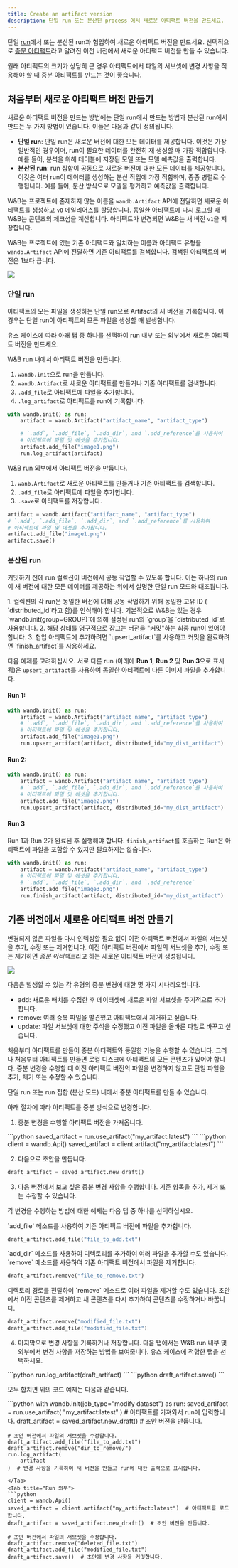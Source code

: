 ```yaml
---
title: Create an artifact version
description: 단일 run 또는 분산된 process 에서 새로운 아티팩트 버전을 만드세요.
---
```


단일 [run](/ko/models/runs/)에서 또는 분산된 run과 협업하여 새로운 아티팩트 버전을 만드세요. 선택적으로 [증분 아티팩트](#create-a-new-artifact-version-from-an-existing-version)라고 알려진 이전 버전에서 새로운 아티팩트 버전을 만들 수 있습니다.

<Note>
원래 아티팩트의 크기가 상당히 큰 경우 아티팩트에서 파일의 서브셋에 변경 사항을 적용해야 할 때 증분 아티팩트를 만드는 것이 좋습니다.
</Note>

## 처음부터 새로운 아티팩트 버전 만들기
새로운 아티팩트 버전을 만드는 방법에는 단일 run에서 만드는 방법과 분산된 run에서 만드는 두 가지 방법이 있습니다. 이들은 다음과 같이 정의됩니다.

* **단일 run**: 단일 run은 새로운 버전에 대한 모든 데이터를 제공합니다. 이것은 가장 일반적인 경우이며, run이 필요한 데이터를 완전히 재 생성할 때 가장 적합합니다. 예를 들어, 분석을 위해 테이블에 저장된 모델 또는 모델 예측값을 출력합니다.
* **분산된 run**: run 집합이 공동으로 새로운 버전에 대한 모든 데이터를 제공합니다. 이것은 여러 run이 데이터를 생성하는 분산 작업에 가장 적합하며, 종종 병렬로 수행됩니다. 예를 들어, 분산 방식으로 모델을 평가하고 예측값을 출력합니다.

W&B는 프로젝트에 존재하지 않는 이름을 `wandb.Artifact` API에 전달하면 새로운 아티팩트를 생성하고 `v0` 에일리어스를 할당합니다. 동일한 아티팩트에 다시 로그할 때 W&B는 콘텐츠의 체크섬을 계산합니다. 아티팩트가 변경되면 W&B는 새 버전 `v1`을 저장합니다.

W&B는 프로젝트에 있는 기존 아티팩트와 일치하는 이름과 아티팩트 유형을 `wandb.Artifact` API에 전달하면 기존 아티팩트를 검색합니다. 검색된 아티팩트의 버전은 1보다 큽니다.

<Frame>
    <img src="/images/artifacts/single_distributed_artifacts.png"  />
</Frame>

### 단일 run
아티팩트의 모든 파일을 생성하는 단일 run으로 Artifact의 새 버전을 기록합니다. 이 경우는 단일 run이 아티팩트의 모든 파일을 생성할 때 발생합니다.

유스 케이스에 따라 아래 탭 중 하나를 선택하여 run 내부 또는 외부에서 새로운 아티팩트 버전을 만드세요.

<Tabs>
<Tab title="Run 내부">
W&B run 내에서 아티팩트 버전을 만듭니다.

1. `wandb.init`으로 run을 만듭니다.
2. `wandb.Artifact`로 새로운 아티팩트를 만들거나 기존 아티팩트를 검색합니다.
3. `.add_file`로 아티팩트에 파일을 추가합니다.
4. `.log_artifact`로 아티팩트를 run에 기록합니다.

```python
with wandb.init() as run:
    artifact = wandb.Artifact("artifact_name", "artifact_type")

    # `.add`, `.add_file`, `.add_dir`, and `.add_reference`를 사용하여
    # 아티팩트에 파일 및 에셋을 추가합니다.
    artifact.add_file("image1.png")
    run.log_artifact(artifact)
```
</Tab>
<Tab title="Run 외부">
W&B run 외부에서 아티팩트 버전을 만듭니다.

1. `wanb.Artifact`로 새로운 아티팩트를 만들거나 기존 아티팩트를 검색합니다.
2. `.add_file`로 아티팩트에 파일을 추가합니다.
3. `.save`로 아티팩트를 저장합니다.

```python
artifact = wandb.Artifact("artifact_name", "artifact_type")
# `.add`, `.add_file`, `.add_dir`, and `.add_reference`를 사용하여
# 아티팩트에 파일 및 에셋을 추가합니다.
artifact.add_file("image1.png")
artifact.save()
```
</Tab>
</Tabs>

### 분산된 run

커밋하기 전에 run 컬렉션이 버전에서 공동 작업할 수 있도록 합니다. 이는 하나의 run이 새 버전에 대한 모든 데이터를 제공하는 위에서 설명한 단일 run 모드와 대조됩니다.

<Note>
1. 컬렉션의 각 run은 동일한 버전에 대해 공동 작업하기 위해 동일한 고유 ID ( `distributed_id`라고 함)를 인식해야 합니다. 기본적으로 W&B는 있는 경우 `wandb.init(group=GROUP)`에 의해 설정된 run의 `group`을 `distributed_id`로 사용합니다.
2. 해당 상태를 영구적으로 잠그는 버전을 "커밋"하는 최종 run이 있어야 합니다.
3. 협업 아티팩트에 추가하려면 `upsert_artifact`를 사용하고 커밋을 완료하려면 `finish_artifact`를 사용하세요.
</Note>

다음 예제를 고려하십시오. 서로 다른 run (아래에 **Run 1**, **Run 2** 및 **Run 3**으로 표시됨)은 `upsert_artifact`를 사용하여 동일한 아티팩트에 다른 이미지 파일을 추가합니다.

#### Run 1:

```python
with wandb.init() as run:
    artifact = wandb.Artifact("artifact_name", "artifact_type")
    # `.add`, `.add_file`, `.add_dir`, and `.add_reference`를 사용하여
    # 아티팩트에 파일 및 에셋을 추가합니다.
    artifact.add_file("image1.png")
    run.upsert_artifact(artifact, distributed_id="my_dist_artifact")
```

#### Run 2:

```python
with wandb.init() as run:
    artifact = wandb.Artifact("artifact_name", "artifact_type")
    # `.add`, `.add_file`, `.add_dir`, and `.add_reference`를 사용하여
    # 아티팩트에 파일 및 에셋을 추가합니다.
    artifact.add_file("image2.png")
    run.upsert_artifact(artifact, distributed_id="my_dist_artifact")
```

#### Run 3

Run 1과 Run 2가 완료된 후 실행해야 합니다. `finish_artifact`를 호출하는 Run은 아티팩트에 파일을 포함할 수 있지만 필요하지는 않습니다.

```python
with wandb.init() as run:
    artifact = wandb.Artifact("artifact_name", "artifact_type")
    # 아티팩트에 파일 및 에셋을 추가합니다.
    # `.add`, `.add_file`, `.add_dir`, and `.add_reference`
    artifact.add_file("image3.png")
    run.finish_artifact(artifact, distributed_id="my_dist_artifact")
```

## 기존 버전에서 새로운 아티팩트 버전 만들기

변경되지 않은 파일을 다시 인덱싱할 필요 없이 이전 아티팩트 버전에서 파일의 서브셋을 추가, 수정 또는 제거합니다. 이전 아티팩트 버전에서 파일의 서브셋을 추가, 수정 또는 제거하면 *증분 아티팩트*라고 하는 새로운 아티팩트 버전이 생성됩니다.

<Frame>
    <img src="/images/artifacts/incremental_artifacts.png"  />
</Frame>

다음은 발생할 수 있는 각 유형의 증분 변경에 대한 몇 가지 시나리오입니다.

- add: 새로운 배치를 수집한 후 데이터셋에 새로운 파일 서브셋을 주기적으로 추가합니다.
- remove: 여러 중복 파일을 발견했고 아티팩트에서 제거하고 싶습니다.
- update: 파일 서브셋에 대한 주석을 수정했고 이전 파일을 올바른 파일로 바꾸고 싶습니다.

처음부터 아티팩트를 만들어 증분 아티팩트와 동일한 기능을 수행할 수 있습니다. 그러나 처음부터 아티팩트를 만들면 로컬 디스크에 아티팩트의 모든 콘텐츠가 있어야 합니다. 증분 변경을 수행할 때 이전 아티팩트 버전의 파일을 변경하지 않고도 단일 파일을 추가, 제거 또는 수정할 수 있습니다.

<Note>
단일 run 또는 run 집합 (분산 모드) 내에서 증분 아티팩트를 만들 수 있습니다.
</Note>

아래 절차에 따라 아티팩트를 증분 방식으로 변경합니다.

1. 증분 변경을 수행할 아티팩트 버전을 가져옵니다.

<Tabs>
<Tab title="Run 내부">
```python
saved_artifact = run.use_artifact("my_artifact:latest")
```
</Tab>
<Tab title="Run 외부">
```python
client = wandb.Api()
saved_artifact = client.artifact("my_artifact:latest")
```
</Tab>
</Tabs>

2. 다음으로 초안을 만듭니다.

```python
draft_artifact = saved_artifact.new_draft()
```

3. 다음 버전에서 보고 싶은 증분 변경 사항을 수행합니다. 기존 항목을 추가, 제거 또는 수정할 수 있습니다.

각 변경을 수행하는 방법에 대한 예제는 다음 탭 중 하나를 선택하십시오.

<Tabs>
<Tab title="추가">
`add_file` 메소드를 사용하여 기존 아티팩트 버전에 파일을 추가합니다.

```python
draft_artifact.add_file("file_to_add.txt")
```

<Note>
`add_dir` 메소드를 사용하여 디렉토리를 추가하여 여러 파일을 추가할 수도 있습니다.
</Note>
</Tab>
<Tab title="제거">
`remove` 메소드를 사용하여 기존 아티팩트 버전에서 파일을 제거합니다.

```python
draft_artifact.remove("file_to_remove.txt")
```

<Note>
디렉토리 경로를 전달하여 `remove` 메소드로 여러 파일을 제거할 수도 있습니다.
</Note>
</Tab>
<Tab title="수정">
초안에서 이전 콘텐츠를 제거하고 새 콘텐츠를 다시 추가하여 콘텐츠를 수정하거나 바꿉니다.

```python
draft_artifact.remove("modified_file.txt")
draft_artifact.add_file("modified_file.txt")
```
</Tab>
</Tabs>

4. 마지막으로 변경 사항을 기록하거나 저장합니다. 다음 탭에서는 W&B run 내부 및 외부에서 변경 사항을 저장하는 방법을 보여줍니다. 유스 케이스에 적합한 탭을 선택하세요.

<Tabs>
<Tab title="Run 내부">
```python
run.log_artifact(draft_artifact)
```
</Tab>
<Tab title="Run 외부">
```python
draft_artifact.save()
```
</Tab>
</Tabs>

모두 합치면 위의 코드 예제는 다음과 같습니다.

<Tabs>
<Tab title="Run 내부">
```python
with wandb.init(job_type="modify dataset") as run:
    saved_artifact = run.use_artifact(
        "my_artifact:latest"
    )  # 아티팩트를 가져와서 run에 입력합니다.
    draft_artifact = saved_artifact.new_draft()  # 초안 버전을 만듭니다.

    # 초안 버전에서 파일의 서브셋을 수정합니다.
    draft_artifact.add_file("file_to_add.txt")
    draft_artifact.remove("dir_to_remove/")
    run.log_artifact(
        artifact
    )  # 변경 사항을 기록하여 새 버전을 만들고 run에 대한 출력으로 표시합니다.
```
</Tab>
<Tab title="Run 외부">
```python
client = wandb.Api()
saved_artifact = client.artifact("my_artifact:latest")  # 아티팩트를 로드합니다.
draft_artifact = saved_artifact.new_draft()  # 초안 버전을 만듭니다.

# 초안 버전에서 파일의 서브셋을 수정합니다.
draft_artifact.remove("deleted_file.txt")
draft_artifact.add_file("modified_file.txt")
draft_artifact.save()  # 초안에 변경 사항을 커밋합니다.
```
</Tab>
</Tabs>
